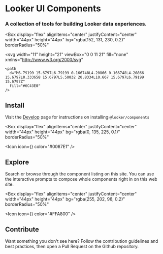 
<Meta title="Home" />

# Looker UI Components

### A collection of tools for building Looker data experiences.

<Box
  display="flex"
  alignItems="center"
  justifyContent="center"
  width="44px"
  height="44px"
  bg="rgba(152, 131, 230, 0.2)"
  borderRadius="50%"
>
  <svg
    width="11"
    height="21"
    viewBox="0 0 11 21"
    fill="none"
    xmlns="http://www.w3.org/2000/svg"
  >
    <path
      d="M6.79199 15.6797L6.79199 0.166748L4.20866 0.166748L4.20866 15.6797L0.333658 15.6797L5.50032 20.8334L10.667 15.6797L6.79199 15.6797Z"
      fill="#6C43E0"
    />
  </svg>
</Box>

## Install

Visit the [Develop](?path=/docs/docs-develop-add-npm-package--docs) page for
instructions on installing `@looker/components`

<Box
  display="flex"
  alignItems="center"
  justifyContent="center"
  width="44px"
  height="44px"
  bg="rgba(0, 135, 225, 0.1)"
  borderRadius="50%"
>
  <Icon icon={<Explore />} color="#0087E1" />
</Box>

## Explore

Search or browse through the component listing on this site. You
can use the interactive prompts to compose whole components
right in on this web site.

<Box
  display="flex"
  alignItems="center"
  justifyContent="center"
  width="44px"
  height="44px"
  bg="rgba(255, 202, 98, 0.2)"
  borderRadius="50%"
>
  <Icon icon={<Reply />} color="#FFA800" />
</Box>

## Contribute

Want something you don&apos;t see here? Follow the contribution
guidelines and best practices, then open a Pull Request on the
Github repository.
